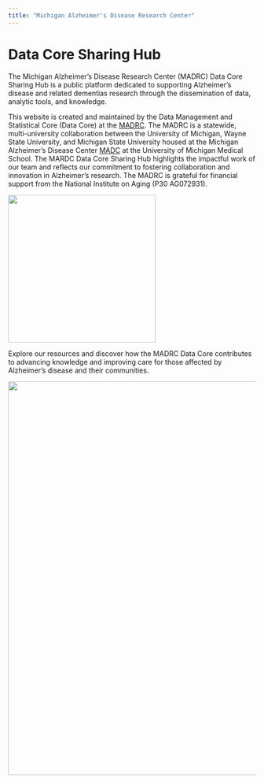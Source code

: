```yaml
---
title: "Michigan Alzheimer's Disease Research Center"
---
```


# Data Core Sharing Hub

::: {.grid}

::: {.g-col-8}
The Michigan Alzheimer’s Disease Research Center (MADRC) Data Core Sharing Hub is a public platform dedicated to supporting Alzheimer’s disease and related dementias research through the dissemination of data, analytic tools, and knowledge.    

This website is created and maintained by the Data Management and Statistical Core (Data Core) at the [MADRC](https://medresearch.umich.edu/labs-departments/centers/madc/research). The MADRC is a statewide, multi-university collaboration between the University of Michigan, Wayne State University, and Michigan State University housed at the Michigan Alzheimer’s Disease Center [MADC](https://medresearch.umich.edu/labs-departments/centers/madc) at the University of Michigan Medical School. The MARDC Data Core Sharing Hub highlights the impactful work of our team and reflects our commitment to fostering collaboration and innovation in Alzheimer’s research. The MADRC is grateful for financial support from the National Institute on Aging (P30 AG072931).    
:::

::: {.g-col-4}
![](assets/images/madrc-logo-dark-text.png){fig-align="center" fig-alt="The Michigan Alzheimer's Disease Research Center logo" width=300}
:::

:::

Explore our resources and discover how the MADRC Data Core contributes to advancing knowledge and improving care for those affected by Alzheimer’s disease and their communities.

![](assets/images/horizontal_placeholder.jpg){fig-align="center" fig-alt="An interactive map of the Data Core Sharing Hub website" width=800}

<!-- force re-render -->
